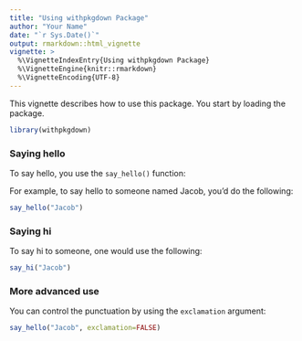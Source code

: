 ```yaml
---
title: "Using withpkgdown Package"
author: "Your Name"
date: "`r Sys.Date()`"
output: rmarkdown::html_vignette
vignette: >
  %\VignetteIndexEntry{Using withpkgdown Package}
  %\VignetteEngine{knitr::rmarkdown}
  %\VignetteEncoding{UTF-8}
---
```


This vignette describes how to use this package.  You start by loading the package.

```r
library(withpkgdown)
```

### Saying hello

To say hello, you use the `say_hello()` function:

For example, to say hello to someone named Jacob, you'd do the following:

```r
say_hello("Jacob")
```

### Saying hi

To say hi to someone, one would use the following:

```r
say_hi("Jacob")
```

### More advanced use

You can control the punctuation by using the `exclamation` argument:

```r
say_hello("Jacob", exclamation=FALSE)
```


